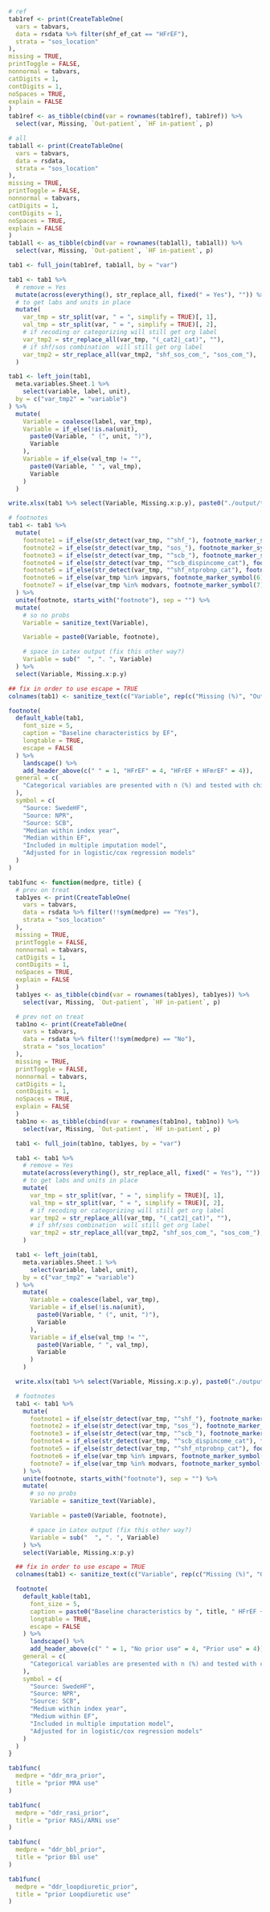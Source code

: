 ```r

# ref
tab1ref <- print(CreateTableOne(
  vars = tabvars,
  data = rsdata %>% filter(shf_ef_cat == "HFrEF"),
  strata = "sos_location"
),
missing = TRUE,
printToggle = FALSE,
nonnormal = tabvars,
catDigits = 1,
contDigits = 1,
noSpaces = TRUE,
explain = FALSE
)
tab1ref <- as_tibble(cbind(var = rownames(tab1ref), tab1ref)) %>%
  select(var, Missing, `Out-patient`, `HF in-patient`, p)

# all
tab1all <- print(CreateTableOne(
  vars = tabvars,
  data = rsdata,
  strata = "sos_location"
),
missing = TRUE,
printToggle = FALSE,
nonnormal = tabvars,
catDigits = 1,
contDigits = 1,
noSpaces = TRUE,
explain = FALSE
)
tab1all <- as_tibble(cbind(var = rownames(tab1all), tab1all)) %>%
  select(var, Missing, `Out-patient`, `HF in-patient`, p)

tab1 <- full_join(tab1ref, tab1all, by = "var")

tab1 <- tab1 %>%
  # remove = Yes
  mutate(across(everything(), str_replace_all, fixed(" = Yes"), "")) %>%
  # to get labs and units in place
  mutate(
    var_tmp = str_split(var, " = ", simplify = TRUE)[, 1],
    val_tmp = str_split(var, " = ", simplify = TRUE)[, 2],
    # if recoding or categorizing will still get org label
    var_tmp2 = str_replace_all(var_tmp, "(_cat2|_cat)", ""),
    # if shf/sos combination  will still get org label
    var_tmp2 = str_replace_all(var_tmp2, "shf_sos_com_", "sos_com_"),
  )

tab1 <- left_join(tab1,
  meta.variables.Sheet.1 %>%
    select(variable, label, unit),
  by = c("var_tmp2" = "variable")
) %>%
  mutate(
    Variable = coalesce(label, var_tmp),
    Variable = if_else(!is.na(unit),
      paste0(Variable, " (", unit, ")"),
      Variable
    ),
    Variable = if_else(val_tmp != "",
      paste0(Variable, " ", val_tmp),
      Variable
    )
  )

write.xlsx(tab1 %>% select(Variable, Missing.x:p.y), paste0("./output/tabs/tab1_All patients_", Sys.Date(), ".xlsx"), rowNames = FALSE)

# footnotes
tab1 <- tab1 %>%
  mutate(
    footnote1 = if_else(str_detect(var_tmp, "^shf_"), footnote_marker_symbol(1), ""),
    footnote2 = if_else(str_detect(var_tmp, "sos_"), footnote_marker_symbol(2), ""),
    footnote3 = if_else(str_detect(var_tmp, "^scb_"), footnote_marker_symbol(3), ""),
    footnote4 = if_else(str_detect(var_tmp, "^scb_dispincome_cat"), footnote_marker_symbol(4), ""),
    footnote5 = if_else(str_detect(var_tmp, "^shf_ntprobnp_cat"), footnote_marker_symbol(5), ""),
    footnote6 = if_else(var_tmp %in% impvars, footnote_marker_symbol(6), ""),
    footnote7 = if_else(var_tmp %in% modvars, footnote_marker_symbol(7), "")
  ) %>%
  unite(footnote, starts_with("footnote"), sep = "") %>%
  mutate(
    # so no probs
    Variable = sanitize_text(Variable),

    Variable = paste0(Variable, footnote),

    # space in Latex output (fix this other way?)
    Variable = sub("  ", ". ", Variable)
  ) %>%
  select(Variable, Missing.x:p.y)

## fix in order to use escape = TRUE
colnames(tab1) <- sanitize_text(c("Variable", rep(c("Missing (%)", "Out-patient", "HF in-patient", "p-value"), 2)))

footnote(
  default_kable(tab1,
    font_size = 5,
    caption = "Baseline characteristics by EF",
    longtable = TRUE,
    escape = FALSE
  ) %>%
    landscape() %>%
    add_header_above(c(" " = 1, "HFrEF" = 4, "HFrEF + HFmrEF" = 4)),
  general = c(
    "Categorical variables are presented with n (%) and tested with chi-square test and continuous variables with median [q1-q3] and tested with Kruskal-Wallis test."
  ),
  symbol = c(
    "Source: SwedeHF",
    "Source: NPR",
    "Source: SCB",
    "Median within index year",
    "Median within EF",
    "Included in multiple imputation model",
    "Adjusted for in logistic/cox regression models"
  )
)
```

```r

tab1func <- function(medpre, title) {
  # prev on treat
  tab1yes <- print(CreateTableOne(
    vars = tabvars,
    data = rsdata %>% filter(!!sym(medpre) == "Yes"),
    strata = "sos_location"
  ),
  missing = TRUE,
  printToggle = FALSE,
  nonnormal = tabvars,
  catDigits = 1,
  contDigits = 1,
  noSpaces = TRUE,
  explain = FALSE
  )
  tab1yes <- as_tibble(cbind(var = rownames(tab1yes), tab1yes)) %>%
    select(var, Missing, `Out-patient`, `HF in-patient`, p)

  # prev not on treat
  tab1no <- print(CreateTableOne(
    vars = tabvars,
    data = rsdata %>% filter(!!sym(medpre) == "No"),
    strata = "sos_location"
  ),
  missing = TRUE,
  printToggle = FALSE,
  nonnormal = tabvars,
  catDigits = 1,
  contDigits = 1,
  noSpaces = TRUE,
  explain = FALSE
  )
  tab1no <- as_tibble(cbind(var = rownames(tab1no), tab1no)) %>%
    select(var, Missing, `Out-patient`, `HF in-patient`, p)

  tab1 <- full_join(tab1no, tab1yes, by = "var")

  tab1 <- tab1 %>%
    # remove = Yes
    mutate(across(everything(), str_replace_all, fixed(" = Yes"), "")) %>%
    # to get labs and units in place
    mutate(
      var_tmp = str_split(var, " = ", simplify = TRUE)[, 1],
      val_tmp = str_split(var, " = ", simplify = TRUE)[, 2],
      # if recoding or categorizing will still get org label
      var_tmp2 = str_replace_all(var_tmp, "(_cat2|_cat)", ""),
      # if shf/sos combination  will still get org label
      var_tmp2 = str_replace_all(var_tmp2, "shf_sos_com_", "sos_com_"),
    )

  tab1 <- left_join(tab1,
    meta.variables.Sheet.1 %>%
      select(variable, label, unit),
    by = c("var_tmp2" = "variable")
  ) %>%
    mutate(
      Variable = coalesce(label, var_tmp),
      Variable = if_else(!is.na(unit),
        paste0(Variable, " (", unit, ")"),
        Variable
      ),
      Variable = if_else(val_tmp != "",
        paste0(Variable, " ", val_tmp),
        Variable
      )
    )

  write.xlsx(tab1 %>% select(Variable, Missing.x:p.y), paste0("./output/tabs/tab1_", title, "_", Sys.Date(), ".xlsx"), rowNames = FALSE)

  # footnotes
  tab1 <- tab1 %>%
    mutate(
      footnote1 = if_else(str_detect(var_tmp, "^shf_"), footnote_marker_symbol(1), ""),
      footnote2 = if_else(str_detect(var_tmp, "sos_"), footnote_marker_symbol(2), ""),
      footnote3 = if_else(str_detect(var_tmp, "^scb_"), footnote_marker_symbol(3), ""),
      footnote4 = if_else(str_detect(var_tmp, "^scb_dispincome_cat"), footnote_marker_symbol(4), ""),
      footnote5 = if_else(str_detect(var_tmp, "^shf_ntprobnp_cat"), footnote_marker_symbol(5), ""),
      footnote6 = if_else(var_tmp %in% impvars, footnote_marker_symbol(6), ""),
      footnote7 = if_else(var_tmp %in% modvars, footnote_marker_symbol(7), "")
    ) %>%
    unite(footnote, starts_with("footnote"), sep = "") %>%
    mutate(
      # so no probs
      Variable = sanitize_text(Variable),

      Variable = paste0(Variable, footnote),

      # space in Latex output (fix this other way?)
      Variable = sub("  ", ". ", Variable)
    ) %>%
    select(Variable, Missing.x:p.y)

  ## fix in order to use escape = TRUE
  colnames(tab1) <- sanitize_text(c("Variable", rep(c("Missing (%)", "Out-patient", "HF in-patient", "p-value"), 2)))

  footnote(
    default_kable(tab1,
      font_size = 5,
      caption = paste0("Baseline characteristics by ", title, " HFrEF + HFmrEF"),
      longtable = TRUE,
      escape = FALSE
    ) %>%
      landscape() %>%
      add_header_above(c(" " = 1, "No prior use" = 4, "Prior use" = 4)),
    general = c(
      "Categorical variables are presented with n (%) and tested with chi-square test and continuous variables with median [q1-q3] and tested with Kruskal-Wallis test."
    ),
    symbol = c(
      "Source: SwedeHF",
      "Source: NPR",
      "Source: SCB",
      "Medium within index year",
      "Medium within EF",
      "Included in multiple imputation model",
      "Adjusted for in logistic/cox regression models"
    )
  )
}
```

```r

tab1func(
  medpre = "ddr_mra_prior",
  title = "prior MRA use"
)
```

```r

tab1func(
  medpre = "ddr_rasi_prior",
  title = "prior RASi/ARNi use"
)
```

```r

tab1func(
  medpre = "ddr_bbl_prior",
  title = "prior Bbl use"
)
```

```r

tab1func(
  medpre = "ddr_loopdiuretic_prior",
  title = "prior Loopdiuretic use"
)
```
